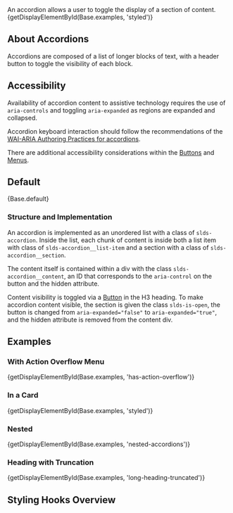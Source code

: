 
<div className="doc lead">
  An accordion allows a user to toggle the display of a section of content.
</div>

<CodeView exampleOnly>
  {getDisplayElementById(Base.examples, 'styled')}
</CodeView>

## About Accordions

Accordions are composed of a list of longer blocks of text, with a header button to toggle the visibility of each block.

## Accessibility

Availability of accordion content to assistive technology requires the use of `aria-controls` and toggling `aria-expanded` as regions are expanded and collapsed.

Accordion keyboard interaction should follow the recommendations of the [WAI-ARIA Authoring Practices for accordions](https://www.w3.org/TR/wai-aria-practices-1.1/#keyboard-interaction).

There are additional accessibility considerations within the [Buttons](/components/buttons) and [Menus](/components/menus).

## Default

<CodeView>{Base.default}</CodeView>

### Structure and Implementation

An accordion is implemented as an unordered list with a class of `slds-accordion`. Inside the list, each chunk of content is inside both a list item with class of `slds-accordion__list-item` and a section with a class of `slds-accordion__section`.

The content itself is contained within a div with the class `slds-accordion__content`, an ID that corresponds to the `aria-control` on the button and the hidden attribute.

Content visibility is toggled via a [Button](/components/buttons) in the H3 heading. To make accordion content visible, the section is given the class `slds-is-open`, the button is changed from `aria-expanded="false"` to `aria-expanded="true"`, and the hidden attribute is removed from the content div.

## Examples

### With Action Overflow Menu

<CodeView>
  {getDisplayElementById(Base.examples, 'has-action-overflow')}
</CodeView>

### In a Card

<CodeView>{getDisplayElementById(Base.examples, 'styled')}</CodeView>

### Nested

<CodeView>{getDisplayElementById(Base.examples, 'nested-accordions')}</CodeView>

### Heading with Truncation

<CodeView>
  {getDisplayElementById(Base.examples, 'long-heading-truncated')}
</CodeView>

## Styling Hooks Overview

<StylingHooksTable name="accordion" type="component" />

